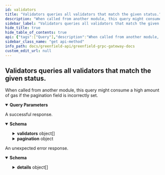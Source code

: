 ```yaml
---
id: validators
title: "Validators queries all validators that match the given status."
description: "When called from another module, this query might consume a high amount of"
sidebar_label: "Validators queries all validators that match the given status."
hide_title: true
hide_table_of_contents: true
api: {"tags":["Query"],"description":"When called from another module, this query might consume a high amount of\ngas if the pagination field is incorrectly set.","operationId":"Validators","parameters":[{"name":"status","in":"query","description":"status enables to query for validators matching a given status.","schema":{"type":"string"}},{"name":"pagination.key","in":"query","description":"key is a value returned in PageResponse.next_key to begin\nquerying the next page most efficiently. Only one of offset or key\nshould be set.","schema":{"type":"string","format":"byte"}},{"name":"pagination.offset","in":"query","description":"offset is a numeric offset that can be used when key is unavailable.\nIt is less efficient than using key. Only one of offset or key should\nbe set.","schema":{"type":"string","format":"uint64"}},{"name":"pagination.limit","in":"query","description":"limit is the total number of results to be returned in the result page.\nIf left empty it will default to a value to be set by each app.","schema":{"type":"string","format":"uint64"}},{"name":"pagination.count_total","in":"query","description":"count_total is set to true  to indicate that the result set should include\na count of the total number of items available for pagination in UIs.\ncount_total is only respected when offset is used. It is ignored when key\nis set.","schema":{"type":"boolean"}},{"name":"pagination.reverse","in":"query","description":"reverse is set to true if results are to be returned in the descending order.\n\nSince: cosmos-sdk 0.43","schema":{"type":"boolean"}}],"responses":{"200":{"description":"A successful response.","content":{"*/*":{"schema":{"title":"QueryValidatorsResponse is response type for the Query/Validators RPC method","type":"object","properties":{"validators":{"type":"array","description":"validators contains all the queried validators.","items":{"type":"object","properties":{"operator_address":{"type":"string","description":"operator_address defines the address of the validator's operator; bech encoded in JSON."},"consensus_pubkey":{"type":"object","properties":{"type_url":{"type":"string","description":"A URL/resource name that uniquely identifies the type of the serialized\nprotocol buffer message. This string must contain at least\none \"/\" character. The last segment of the URL's path must represent\nthe fully qualified name of the type (as in\n`path/google.protobuf.Duration`). The name should be in a canonical form\n(e.g., leading \".\" is not accepted).\n\nIn practice, teams usually precompile into the binary all types that they\nexpect it to use in the context of Any. However, for URLs which use the\nscheme `http`, `https`, or no scheme, one can optionally set up a type\nserver that maps type URLs to message definitions as follows:\n\n* If no scheme is provided, `https` is assumed.\n* An HTTP GET on the URL must yield a [google.protobuf.Type][]\n  value in binary format, or produce an error.\n* Applications are allowed to cache lookup results based on the\n  URL, or have them precompiled into a binary to avoid any\n  lookup. Therefore, binary compatibility needs to be preserved\n  on changes to types. (Use versioned type names to manage\n  breaking changes.)\n\nNote: this functionality is not currently available in the official\nprotobuf release, and it is not used for type URLs beginning with\ntype.googleapis.com.\n\nSchemes other than `http`, `https` (or the empty scheme) might be\nused with implementation specific semantics."},"value":{"pattern":"^(?:[A-Za-z0-9+/]{4})*(?:[A-Za-z0-9+/]{2}==|[A-Za-z0-9+/]{3}=)?$","type":"string","description":"Must be a valid serialized protocol buffer of the above specified type.","format":"byte"}},"description":"`Any` contains an arbitrary serialized protocol buffer message along with a\nURL that describes the type of the serialized message.\n\nProtobuf library provides support to pack/unpack Any values in the form\nof utility functions or additional generated methods of the Any type.\n\nExample 1: Pack and unpack a message in C++.\n\n    Foo foo = ...;\n    Any any;\n    any.PackFrom(foo);\n    ...\n    if (any.UnpackTo(&foo)) {\n      ...\n    }\n\nExample 2: Pack and unpack a message in Java.\n\n    Foo foo = ...;\n    Any any = Any.pack(foo);\n    ...\n    if (any.is(Foo.class)) {\n      foo = any.unpack(Foo.class);\n    }\n\nExample 3: Pack and unpack a message in Python.\n\n    foo = Foo(...)\n    any = Any()\n    any.Pack(foo)\n    ...\n    if any.Is(Foo.DESCRIPTOR):\n      any.Unpack(foo)\n      ...\n\nExample 4: Pack and unpack a message in Go\n\n     foo := &pb.Foo{...}\n     any, err := anypb.New(foo)\n     if err != nil {\n       ...\n     }\n     ...\n     foo := &pb.Foo{}\n     if err := any.UnmarshalTo(foo); err != nil {\n       ...\n     }\n\nThe pack methods provided by protobuf library will by default use\n'type.googleapis.com/full.type.name' as the type URL and the unpack\nmethods only use the fully qualified type name after the last '/'\nin the type URL, for example \"foo.bar.com/x/y.z\" will yield type\nname \"y.z\".\n\n\nJSON\n\nThe JSON representation of an `Any` value uses the regular\nrepresentation of the deserialized, embedded message, with an\nadditional field `@type` which contains the type URL. Example:\n\n    package google.profile;\n    message Person {\n      string first_name = 1;\n      string last_name = 2;\n    }\n\n    {\n      \"@type\": \"type.googleapis.com/google.profile.Person\",\n      \"firstName\": <string>,\n      \"lastName\": <string>\n    }\n\nIf the embedded message type is well-known and has a custom JSON\nrepresentation, that representation will be embedded adding a field\n`value` which holds the custom JSON in addition to the `@type`\nfield. Example (for message [google.protobuf.Duration][]):\n\n    {\n      \"@type\": \"type.googleapis.com/google.protobuf.Duration\",\n      \"value\": \"1.212s\"\n    }"},"jailed":{"type":"boolean","description":"jailed defined whether the validator has been jailed from bonded status or not."},"status":{"type":"string","description":"status is the validator status (bonded/unbonding/unbonded).","default":"BOND_STATUS_UNSPECIFIED","enum":["BOND_STATUS_UNSPECIFIED","BOND_STATUS_UNBONDED","BOND_STATUS_UNBONDING","BOND_STATUS_BONDED"]},"tokens":{"type":"string","description":"tokens define the delegated tokens (incl. self-delegation)."},"delegator_shares":{"type":"string","description":"delegator_shares defines total shares issued to a validator's delegators."},"description":{"type":"object","properties":{"moniker":{"type":"string","description":"moniker defines a human-readable name for the validator."},"identity":{"type":"string","description":"identity defines an optional identity signature (ex. UPort or Keybase)."},"website":{"type":"string","description":"website defines an optional website link."},"security_contact":{"type":"string","description":"security_contact defines an optional email for security contact."},"details":{"type":"string","description":"details define other optional details."}},"description":"description defines the description terms for the validator."},"unbonding_height":{"type":"string","description":"unbonding_height defines, if unbonding, the height at which this validator has begun unbonding.","format":"int64"},"unbonding_time":{"type":"string","description":"unbonding_time defines, if unbonding, the min time for the validator to complete unbonding.","format":"date-time"},"commission":{"type":"object","properties":{"commission_rates":{"type":"object","properties":{"rate":{"type":"string","description":"rate is the commission rate charged to delegators, as a fraction."},"max_rate":{"type":"string","description":"max_rate defines the maximum commission rate which validator can ever charge, as a fraction."},"max_change_rate":{"type":"string","description":"max_change_rate defines the maximum daily increase of the validator commission, as a fraction."}},"description":"commission_rates defines the initial commission rates to be used for creating a validator."},"update_time":{"type":"string","description":"update_time is the last time the commission rate was changed.","format":"date-time"}},"description":"commission defines the commission parameters."},"min_self_delegation":{"type":"string","description":"min_self_delegation is the validator's self declared minimum self delegation.\n\nSince: cosmos-sdk 0.46"},"unbonding_on_hold_ref_count":{"title":"strictly positive if this validator's unbonding has been stopped by external modules","type":"string","format":"int64"},"unbonding_ids":{"title":"list of unbonding ids, each uniquely identifing an unbonding of this validator","type":"array","items":{"type":"string","format":"uint64"}},"self_del_address":{"type":"string","description":"self_del_address defines the address of the validator for self delegation."},"relayer_address":{"type":"string","description":"relayer_address defines the address of the validator's authorized relayer;."},"challenger_address":{"type":"string","description":"challenger_address defines the address of the validator's authorized challenger;."},"bls_key":{"title":"bls_key defines the bls pubkey of the validator's authorized relayer/challenger/operator;","pattern":"^(?:[A-Za-z0-9+/]{4})*(?:[A-Za-z0-9+/]{2}==|[A-Za-z0-9+/]{3}=)?$","type":"string","format":"byte"}},"description":"Validator defines a validator, together with the total amount of the\nValidator's bond shares and their exchange rate to coins. Slashing results in\na decrease in the exchange rate, allowing correct calculation of future\nundelegations without iterating over delegators. When coins are delegated to\nthis validator, the validator is credited with a delegation whose number of\nbond shares is based on the amount of coins delegated divided by the current\nexchange rate. Voting power can be calculated as total bonded shares\nmultiplied by exchange rate."}},"pagination":{"type":"object","properties":{"next_key":{"pattern":"^(?:[A-Za-z0-9+/]{4})*(?:[A-Za-z0-9+/]{2}==|[A-Za-z0-9+/]{3}=)?$","type":"string","description":"next_key is the key to be passed to PageRequest.key to\nquery the next page most efficiently. It will be empty if\nthere are no more results.","format":"byte"},"total":{"title":"total is total number of results available if PageRequest.count_total\nwas set, its value is undefined otherwise","type":"string","format":"uint64"}},"description":"pagination defines the pagination in the response."}}}}}},"default":{"description":"An unexpected error response.","content":{"*/*":{"schema":{"type":"object","properties":{"error":{"type":"string"},"code":{"type":"integer","format":"int32"},"message":{"type":"string"},"details":{"type":"array","items":{"type":"object","properties":{"type_url":{"type":"string","description":"A URL/resource name that uniquely identifies the type of the serialized\nprotocol buffer message. This string must contain at least\none \"/\" character. The last segment of the URL's path must represent\nthe fully qualified name of the type (as in\n`path/google.protobuf.Duration`). The name should be in a canonical form\n(e.g., leading \".\" is not accepted).\n\nIn practice, teams usually precompile into the binary all types that they\nexpect it to use in the context of Any. However, for URLs which use the\nscheme `http`, `https`, or no scheme, one can optionally set up a type\nserver that maps type URLs to message definitions as follows:\n\n* If no scheme is provided, `https` is assumed.\n* An HTTP GET on the URL must yield a [google.protobuf.Type][]\n  value in binary format, or produce an error.\n* Applications are allowed to cache lookup results based on the\n  URL, or have them precompiled into a binary to avoid any\n  lookup. Therefore, binary compatibility needs to be preserved\n  on changes to types. (Use versioned type names to manage\n  breaking changes.)\n\nNote: this functionality is not currently available in the official\nprotobuf release, and it is not used for type URLs beginning with\ntype.googleapis.com.\n\nSchemes other than `http`, `https` (or the empty scheme) might be\nused with implementation specific semantics."},"value":{"pattern":"^(?:[A-Za-z0-9+/]{4})*(?:[A-Za-z0-9+/]{2}==|[A-Za-z0-9+/]{3}=)?$","type":"string","description":"Must be a valid serialized protocol buffer of the above specified type.","format":"byte"}},"description":"`Any` contains an arbitrary serialized protocol buffer message along with a\nURL that describes the type of the serialized message.\n\nProtobuf library provides support to pack/unpack Any values in the form\nof utility functions or additional generated methods of the Any type.\n\nExample 1: Pack and unpack a message in C++.\n\n    Foo foo = ...;\n    Any any;\n    any.PackFrom(foo);\n    ...\n    if (any.UnpackTo(&foo)) {\n      ...\n    }\n\nExample 2: Pack and unpack a message in Java.\n\n    Foo foo = ...;\n    Any any = Any.pack(foo);\n    ...\n    if (any.is(Foo.class)) {\n      foo = any.unpack(Foo.class);\n    }\n\nExample 3: Pack and unpack a message in Python.\n\n    foo = Foo(...)\n    any = Any()\n    any.Pack(foo)\n    ...\n    if any.Is(Foo.DESCRIPTOR):\n      any.Unpack(foo)\n      ...\n\nExample 4: Pack and unpack a message in Go\n\n     foo := &pb.Foo{...}\n     any, err := anypb.New(foo)\n     if err != nil {\n       ...\n     }\n     ...\n     foo := &pb.Foo{}\n     if err := any.UnmarshalTo(foo); err != nil {\n       ...\n     }\n\nThe pack methods provided by protobuf library will by default use\n'type.googleapis.com/full.type.name' as the type URL and the unpack\nmethods only use the fully qualified type name after the last '/'\nin the type URL, for example \"foo.bar.com/x/y.z\" will yield type\nname \"y.z\".\n\n\nJSON\n\nThe JSON representation of an `Any` value uses the regular\nrepresentation of the deserialized, embedded message, with an\nadditional field `@type` which contains the type URL. Example:\n\n    package google.profile;\n    message Person {\n      string first_name = 1;\n      string last_name = 2;\n    }\n\n    {\n      \"@type\": \"type.googleapis.com/google.profile.Person\",\n      \"firstName\": <string>,\n      \"lastName\": <string>\n    }\n\nIf the embedded message type is well-known and has a custom JSON\nrepresentation, that representation will be embedded adding a field\n`value` which holds the custom JSON in addition to the `@type`\nfield. Example (for message [google.protobuf.Duration][]):\n\n    {\n      \"@type\": \"type.googleapis.com/google.protobuf.Duration\",\n      \"value\": \"1.212s\"\n    }"}}}}}}}},"method":"get","path":"/cosmos/staking/v1beta1/validators","servers":[{"url":"https://gnfd-testnet-fullnode-tendermint-us.bnbchain.org"}],"info":{"title":"Greenfield - gRPC Gateway docs","description":"A REST interface for state queries","version":"1.0.0"},"postman":{"name":"Validators queries all validators that match the given status.","description":{"content":"When called from another module, this query might consume a high amount of\ngas if the pagination field is incorrectly set.","type":"text/plain"},"url":{"path":["cosmos","staking","v1beta1","validators"],"host":["{{baseUrl}}"],"query":[{"disabled":false,"description":{"content":"status enables to query for validators matching a given status.","type":"text/plain"},"key":"status","value":""},{"disabled":false,"description":{"content":"key is a value returned in PageResponse.next_key to begin\nquerying the next page most efficiently. Only one of offset or key\nshould be set.","type":"text/plain"},"key":"pagination.key","value":""},{"disabled":false,"description":{"content":"offset is a numeric offset that can be used when key is unavailable.\nIt is less efficient than using key. Only one of offset or key should\nbe set.","type":"text/plain"},"key":"pagination.offset","value":""},{"disabled":false,"description":{"content":"limit is the total number of results to be returned in the result page.\nIf left empty it will default to a value to be set by each app.","type":"text/plain"},"key":"pagination.limit","value":""},{"disabled":false,"description":{"content":"count_total is set to true  to indicate that the result set should include\na count of the total number of items available for pagination in UIs.\ncount_total is only respected when offset is used. It is ignored when key\nis set.","type":"text/plain"},"key":"pagination.count_total","value":""},{"disabled":false,"description":{"content":"reverse is set to true if results are to be returned in the descending order.\n\nSince: cosmos-sdk 0.43","type":"text/plain"},"key":"pagination.reverse","value":""}],"variable":[]},"header":[{"key":"Accept","value":"*/*"}],"method":"GET"}}
sidebar_class_name: "get api-method"
info_path: docs/greenfield-api/greenfield-grpc-gateway-docs
custom_edit_url: null
---
```



## Validators queries all validators that match the given status.



When called from another module, this query might consume a high amount of
gas if the pagination field is incorrectly set.

<details style={{"marginBottom":"1rem"}} data-collapsed={false} open={true}><summary style={{}}><strong>Query Parameters</strong></summary><div><ul><ParamsItem className={"paramsItem"} param={{"name":"status","in":"query","description":"status enables to query for validators matching a given status.","schema":{"type":"string"}}}></ParamsItem><ParamsItem className={"paramsItem"} param={{"name":"pagination.key","in":"query","description":"key is a value returned in PageResponse.next_key to begin\nquerying the next page most efficiently. Only one of offset or key\nshould be set.","schema":{"type":"string","format":"byte"}}}></ParamsItem><ParamsItem className={"paramsItem"} param={{"name":"pagination.offset","in":"query","description":"offset is a numeric offset that can be used when key is unavailable.\nIt is less efficient than using key. Only one of offset or key should\nbe set.","schema":{"type":"string","format":"uint64"}}}></ParamsItem><ParamsItem className={"paramsItem"} param={{"name":"pagination.limit","in":"query","description":"limit is the total number of results to be returned in the result page.\nIf left empty it will default to a value to be set by each app.","schema":{"type":"string","format":"uint64"}}}></ParamsItem><ParamsItem className={"paramsItem"} param={{"name":"pagination.count_total","in":"query","description":"count_total is set to true  to indicate that the result set should include\na count of the total number of items available for pagination in UIs.\ncount_total is only respected when offset is used. It is ignored when key\nis set.","schema":{"type":"boolean"}}}></ParamsItem><ParamsItem className={"paramsItem"} param={{"name":"pagination.reverse","in":"query","description":"reverse is set to true if results are to be returned in the descending order.\n\nSince: cosmos-sdk 0.43","schema":{"type":"boolean"}}}></ParamsItem></ul></div></details><div><ApiTabs><TabItem label={"200"} value={"200"}><div>

A successful response.

</div><div><MimeTabs schemaType={"response"}><TabItem label={"*/*"} value={"*/*"}><SchemaTabs><TabItem label={"Schema"} value={"Schema"}><details style={{}} data-collapsed={false} open={true}><summary style={{"textAlign":"left"}}><strong>Schema</strong></summary><div style={{"textAlign":"left","marginLeft":"1rem"}}></div><ul style={{"marginLeft":"1rem"}}><SchemaItem collapsible={true} className={"schemaItem"}><details style={{}}><summary style={{}}><strong>validators</strong><span style={{"opacity":"0.6"}}> object[]</span></summary><div style={{"marginLeft":"1rem"}}><div style={{"marginTop":".5rem","marginBottom":".5rem"}}>

validators contains all the queried validators.

</div><li><div style={{"fontSize":"var(--ifm-code-font-size)","opacity":"0.6","marginLeft":"-.5rem","paddingBottom":".5rem"}}>Array [</div></li><SchemaItem collapsible={false} name={"operator_address"} required={false} schemaName={"string"} qualifierMessage={undefined} schema={{"type":"string","description":"operator_address defines the address of the validator's operator; bech encoded in JSON."}}></SchemaItem><SchemaItem collapsible={true} className={"schemaItem"}><details style={{}}><summary style={{}}><strong>consensus_pubkey</strong><span style={{"opacity":"0.6"}}> object</span></summary><div style={{"marginLeft":"1rem"}}><div style={{"marginTop":".5rem","marginBottom":".5rem"}}>

`Any` contains an arbitrary serialized protocol buffer message along with a
URL that describes the type of the serialized message.

Protobuf library provides support to pack/unpack Any values in the form
of utility functions or additional generated methods of the Any type.

Example 1: Pack and unpack a message in C++.

    Foo foo = ...;
    Any any;
    any.PackFrom(foo);
    ...
    if (any.UnpackTo(&foo)) {
      ...
    }

Example 2: Pack and unpack a message in Java.

    Foo foo = ...;
    Any any = Any.pack(foo);
    ...
    if (any.is(Foo.class)) {
      foo = any.unpack(Foo.class);
    }

Example 3: Pack and unpack a message in Python.

    foo = Foo(...)
    any = Any()
    any.Pack(foo)
    ...
    if any.Is(Foo.DESCRIPTOR):
      any.Unpack(foo)
      ...

Example 4: Pack and unpack a message in Go

     foo := &pb.Foo{...}
     any, err := anypb.New(foo)
     if err != nil {
       ...
     }
     ...
     foo := &pb.Foo{}
     if err := any.UnmarshalTo(foo); err != nil {
       ...
     }

The pack methods provided by protobuf library will by default use
'type.googleapis.com/full.type.name' as the type URL and the unpack
methods only use the fully qualified type name after the last '/'
in the type URL, for example "foo.bar.com/x/y.z" will yield type
name "y.z".


JSON

The JSON representation of an `Any` value uses the regular
representation of the deserialized, embedded message, with an
additional field `@type` which contains the type URL. Example:

    package google.profile;
    message Person {
      string first_name = 1;
      string last_name = 2;
    }

    {
      "@type": "type.googleapis.com/google.profile.Person",
      "firstName": <string\>,
      "lastName": <string\>
    }

If the embedded message type is well-known and has a custom JSON
representation, that representation will be embedded adding a field
`value` which holds the custom JSON in addition to the `@type`
field. Example (for message [google.protobuf.Duration][]):

    {
      "@type": "type.googleapis.com/google.protobuf.Duration",
      "value": "1.212s"
    }

</div><SchemaItem collapsible={false} name={"type_url"} required={false} schemaName={"string"} qualifierMessage={undefined} schema={{"type":"string","description":"A URL/resource name that uniquely identifies the type of the serialized\nprotocol buffer message. This string must contain at least\none \"/\" character. The last segment of the URL's path must represent\nthe fully qualified name of the type (as in\n`path/google.protobuf.Duration`). The name should be in a canonical form\n(e.g., leading \".\" is not accepted).\n\nIn practice, teams usually precompile into the binary all types that they\nexpect it to use in the context of Any. However, for URLs which use the\nscheme `http`, `https`, or no scheme, one can optionally set up a type\nserver that maps type URLs to message definitions as follows:\n\n* If no scheme is provided, `https` is assumed.\n* An HTTP GET on the URL must yield a [google.protobuf.Type][]\n  value in binary format, or produce an error.\n* Applications are allowed to cache lookup results based on the\n  URL, or have them precompiled into a binary to avoid any\n  lookup. Therefore, binary compatibility needs to be preserved\n  on changes to types. (Use versioned type names to manage\n  breaking changes.)\n\nNote: this functionality is not currently available in the official\nprotobuf release, and it is not used for type URLs beginning with\ntype.googleapis.com.\n\nSchemes other than `http`, `https` (or the empty scheme) might be\nused with implementation specific semantics."}}></SchemaItem><SchemaItem collapsible={false} name={"value"} required={false} schemaName={"byte"} qualifierMessage={"**Possible values:** Value must match regular expression `^(?:[A-Za-z0-9+/]{4})*(?:[A-Za-z0-9+/]{2}==|[A-Za-z0-9+/]{3}=)?$`"} schema={{"pattern":"^(?:[A-Za-z0-9+/]{4})*(?:[A-Za-z0-9+/]{2}==|[A-Za-z0-9+/]{3}=)?$","type":"string","description":"Must be a valid serialized protocol buffer of the above specified type.","format":"byte"}}></SchemaItem></div></details></SchemaItem><SchemaItem collapsible={false} name={"jailed"} required={false} schemaName={"boolean"} qualifierMessage={undefined} schema={{"type":"boolean","description":"jailed defined whether the validator has been jailed from bonded status or not."}}></SchemaItem><SchemaItem collapsible={false} name={"status"} required={false} schemaName={"string"} qualifierMessage={"**Possible values:** [`BOND_STATUS_UNSPECIFIED`, `BOND_STATUS_UNBONDED`, `BOND_STATUS_UNBONDING`, `BOND_STATUS_BONDED`]"} schema={{"type":"string","description":"status is the validator status (bonded/unbonding/unbonded).","default":"BOND_STATUS_UNSPECIFIED","enum":["BOND_STATUS_UNSPECIFIED","BOND_STATUS_UNBONDED","BOND_STATUS_UNBONDING","BOND_STATUS_BONDED"]}}></SchemaItem><SchemaItem collapsible={false} name={"tokens"} required={false} schemaName={"string"} qualifierMessage={undefined} schema={{"type":"string","description":"tokens define the delegated tokens (incl. self-delegation)."}}></SchemaItem><SchemaItem collapsible={false} name={"delegator_shares"} required={false} schemaName={"string"} qualifierMessage={undefined} schema={{"type":"string","description":"delegator_shares defines total shares issued to a validator's delegators."}}></SchemaItem><SchemaItem collapsible={true} className={"schemaItem"}><details style={{}}><summary style={{}}><strong>description</strong><span style={{"opacity":"0.6"}}> object</span></summary><div style={{"marginLeft":"1rem"}}><div style={{"marginTop":".5rem","marginBottom":".5rem"}}>

description defines the description terms for the validator.

</div><SchemaItem collapsible={false} name={"moniker"} required={false} schemaName={"string"} qualifierMessage={undefined} schema={{"type":"string","description":"moniker defines a human-readable name for the validator."}}></SchemaItem><SchemaItem collapsible={false} name={"identity"} required={false} schemaName={"string"} qualifierMessage={undefined} schema={{"type":"string","description":"identity defines an optional identity signature (ex. UPort or Keybase)."}}></SchemaItem><SchemaItem collapsible={false} name={"website"} required={false} schemaName={"string"} qualifierMessage={undefined} schema={{"type":"string","description":"website defines an optional website link."}}></SchemaItem><SchemaItem collapsible={false} name={"security_contact"} required={false} schemaName={"string"} qualifierMessage={undefined} schema={{"type":"string","description":"security_contact defines an optional email for security contact."}}></SchemaItem><SchemaItem collapsible={false} name={"details"} required={false} schemaName={"string"} qualifierMessage={undefined} schema={{"type":"string","description":"details define other optional details."}}></SchemaItem></div></details></SchemaItem><SchemaItem collapsible={false} name={"unbonding_height"} required={false} schemaName={"int64"} qualifierMessage={undefined} schema={{"type":"string","description":"unbonding_height defines, if unbonding, the height at which this validator has begun unbonding.","format":"int64"}}></SchemaItem><SchemaItem collapsible={false} name={"unbonding_time"} required={false} schemaName={"date-time"} qualifierMessage={undefined} schema={{"type":"string","description":"unbonding_time defines, if unbonding, the min time for the validator to complete unbonding.","format":"date-time"}}></SchemaItem><SchemaItem collapsible={true} className={"schemaItem"}><details style={{}}><summary style={{}}><strong>commission</strong><span style={{"opacity":"0.6"}}> object</span></summary><div style={{"marginLeft":"1rem"}}><div style={{"marginTop":".5rem","marginBottom":".5rem"}}>

commission defines the commission parameters.

</div><SchemaItem collapsible={true} className={"schemaItem"}><details style={{}}><summary style={{}}><strong>commission_rates</strong><span style={{"opacity":"0.6"}}> object</span></summary><div style={{"marginLeft":"1rem"}}><div style={{"marginTop":".5rem","marginBottom":".5rem"}}>

commission_rates defines the initial commission rates to be used for creating a validator.

</div><SchemaItem collapsible={false} name={"rate"} required={false} schemaName={"string"} qualifierMessage={undefined} schema={{"type":"string","description":"rate is the commission rate charged to delegators, as a fraction."}}></SchemaItem><SchemaItem collapsible={false} name={"max_rate"} required={false} schemaName={"string"} qualifierMessage={undefined} schema={{"type":"string","description":"max_rate defines the maximum commission rate which validator can ever charge, as a fraction."}}></SchemaItem><SchemaItem collapsible={false} name={"max_change_rate"} required={false} schemaName={"string"} qualifierMessage={undefined} schema={{"type":"string","description":"max_change_rate defines the maximum daily increase of the validator commission, as a fraction."}}></SchemaItem></div></details></SchemaItem><SchemaItem collapsible={false} name={"update_time"} required={false} schemaName={"date-time"} qualifierMessage={undefined} schema={{"type":"string","description":"update_time is the last time the commission rate was changed.","format":"date-time"}}></SchemaItem></div></details></SchemaItem><SchemaItem collapsible={false} name={"min_self_delegation"} required={false} schemaName={"string"} qualifierMessage={undefined} schema={{"type":"string","description":"min_self_delegation is the validator's self declared minimum self delegation.\n\nSince: cosmos-sdk 0.46"}}></SchemaItem><SchemaItem collapsible={false} name={"unbonding_on_hold_ref_count"} required={false} schemaName={"int64"} qualifierMessage={undefined} schema={{"title":"strictly positive if this validator's unbonding has been stopped by external modules","type":"string","format":"int64"}}></SchemaItem><SchemaItem collapsible={false} name={"unbonding_ids"} required={false} schemaName={"uint64[]"} qualifierMessage={undefined} schema={{"title":"list of unbonding ids, each uniquely identifing an unbonding of this validator","type":"array","items":{"type":"string","format":"uint64"}}}></SchemaItem><SchemaItem collapsible={false} name={"self_del_address"} required={false} schemaName={"string"} qualifierMessage={undefined} schema={{"type":"string","description":"self_del_address defines the address of the validator for self delegation."}}></SchemaItem><SchemaItem collapsible={false} name={"relayer_address"} required={false} schemaName={"string"} qualifierMessage={undefined} schema={{"type":"string","description":"relayer_address defines the address of the validator's authorized relayer;."}}></SchemaItem><SchemaItem collapsible={false} name={"challenger_address"} required={false} schemaName={"string"} qualifierMessage={undefined} schema={{"type":"string","description":"challenger_address defines the address of the validator's authorized challenger;."}}></SchemaItem><SchemaItem collapsible={false} name={"bls_key"} required={false} schemaName={"byte"} qualifierMessage={"**Possible values:** Value must match regular expression `^(?:[A-Za-z0-9+/]{4})*(?:[A-Za-z0-9+/]{2}==|[A-Za-z0-9+/]{3}=)?$`"} schema={{"title":"bls_key defines the bls pubkey of the validator's authorized relayer/challenger/operator;","pattern":"^(?:[A-Za-z0-9+/]{4})*(?:[A-Za-z0-9+/]{2}==|[A-Za-z0-9+/]{3}=)?$","type":"string","format":"byte"}}></SchemaItem><li><div style={{"fontSize":"var(--ifm-code-font-size)","opacity":"0.6","marginLeft":"-.5rem"}}>]</div></li></div></details></SchemaItem><SchemaItem collapsible={true} className={"schemaItem"}><details style={{}}><summary style={{}}><strong>pagination</strong><span style={{"opacity":"0.6"}}> object</span></summary><div style={{"marginLeft":"1rem"}}><div style={{"marginTop":".5rem","marginBottom":".5rem"}}>

pagination defines the pagination in the response.

</div><SchemaItem collapsible={false} name={"next_key"} required={false} schemaName={"byte"} qualifierMessage={"**Possible values:** Value must match regular expression `^(?:[A-Za-z0-9+/]{4})*(?:[A-Za-z0-9+/]{2}==|[A-Za-z0-9+/]{3}=)?$`"} schema={{"pattern":"^(?:[A-Za-z0-9+/]{4})*(?:[A-Za-z0-9+/]{2}==|[A-Za-z0-9+/]{3}=)?$","type":"string","description":"next_key is the key to be passed to PageRequest.key to\nquery the next page most efficiently. It will be empty if\nthere are no more results.","format":"byte"}}></SchemaItem><SchemaItem collapsible={false} name={"total"} required={false} schemaName={"uint64"} qualifierMessage={undefined} schema={{"title":"total is total number of results available if PageRequest.count_total\nwas set, its value is undefined otherwise","type":"string","format":"uint64"}}></SchemaItem></div></details></SchemaItem></ul></details></TabItem><TabItem label={"Example (from schema)"} value={"Example (from schema)"}><ResponseSamples responseExample={"{\n  \"validators\": [\n    {\n      \"operator_address\": \"string\",\n      \"consensus_pubkey\": {\n        \"type_url\": \"string\",\n        \"value\": \"string\"\n      },\n      \"jailed\": true,\n      \"status\": \"BOND_STATUS_UNSPECIFIED\",\n      \"tokens\": \"string\",\n      \"delegator_shares\": \"string\",\n      \"description\": {\n        \"moniker\": \"string\",\n        \"identity\": \"string\",\n        \"website\": \"string\",\n        \"security_contact\": \"string\",\n        \"details\": \"string\"\n      },\n      \"unbonding_height\": \"string\",\n      \"unbonding_time\": \"2023-06-28T06:01:05.756Z\",\n      \"commission\": {\n        \"commission_rates\": {\n          \"rate\": \"string\",\n          \"max_rate\": \"string\",\n          \"max_change_rate\": \"string\"\n        },\n        \"update_time\": \"2023-06-28T06:01:05.756Z\"\n      },\n      \"min_self_delegation\": \"string\",\n      \"unbonding_on_hold_ref_count\": \"string\",\n      \"unbonding_ids\": [\n        \"string\"\n      ],\n      \"self_del_address\": \"string\",\n      \"relayer_address\": \"string\",\n      \"challenger_address\": \"string\",\n      \"bls_key\": \"string\"\n    }\n  ],\n  \"pagination\": {\n    \"next_key\": \"string\",\n    \"total\": \"string\"\n  }\n}"} language={"json"}></ResponseSamples></TabItem></SchemaTabs></TabItem></MimeTabs></div></TabItem><TabItem label={"default"} value={"default"}><div>

An unexpected error response.

</div><div><MimeTabs schemaType={"response"}><TabItem label={"*/*"} value={"*/*"}><SchemaTabs><TabItem label={"Schema"} value={"Schema"}><details style={{}} data-collapsed={false} open={true}><summary style={{"textAlign":"left"}}><strong>Schema</strong></summary><div style={{"textAlign":"left","marginLeft":"1rem"}}></div><ul style={{"marginLeft":"1rem"}}><SchemaItem collapsible={false} name={"error"} required={false} schemaName={"string"} qualifierMessage={undefined} schema={{"type":"string"}}></SchemaItem><SchemaItem collapsible={false} name={"code"} required={false} schemaName={"int32"} qualifierMessage={undefined} schema={{"type":"integer","format":"int32"}}></SchemaItem><SchemaItem collapsible={false} name={"message"} required={false} schemaName={"string"} qualifierMessage={undefined} schema={{"type":"string"}}></SchemaItem><SchemaItem collapsible={true} className={"schemaItem"}><details style={{}}><summary style={{}}><strong>details</strong><span style={{"opacity":"0.6"}}> object[]</span></summary><div style={{"marginLeft":"1rem"}}><li><div style={{"fontSize":"var(--ifm-code-font-size)","opacity":"0.6","marginLeft":"-.5rem","paddingBottom":".5rem"}}>Array [</div></li><SchemaItem collapsible={false} name={"type_url"} required={false} schemaName={"string"} qualifierMessage={undefined} schema={{"type":"string","description":"A URL/resource name that uniquely identifies the type of the serialized\nprotocol buffer message. This string must contain at least\none \"/\" character. The last segment of the URL's path must represent\nthe fully qualified name of the type (as in\n`path/google.protobuf.Duration`). The name should be in a canonical form\n(e.g., leading \".\" is not accepted).\n\nIn practice, teams usually precompile into the binary all types that they\nexpect it to use in the context of Any. However, for URLs which use the\nscheme `http`, `https`, or no scheme, one can optionally set up a type\nserver that maps type URLs to message definitions as follows:\n\n* If no scheme is provided, `https` is assumed.\n* An HTTP GET on the URL must yield a [google.protobuf.Type][]\n  value in binary format, or produce an error.\n* Applications are allowed to cache lookup results based on the\n  URL, or have them precompiled into a binary to avoid any\n  lookup. Therefore, binary compatibility needs to be preserved\n  on changes to types. (Use versioned type names to manage\n  breaking changes.)\n\nNote: this functionality is not currently available in the official\nprotobuf release, and it is not used for type URLs beginning with\ntype.googleapis.com.\n\nSchemes other than `http`, `https` (or the empty scheme) might be\nused with implementation specific semantics."}}></SchemaItem><SchemaItem collapsible={false} name={"value"} required={false} schemaName={"byte"} qualifierMessage={"**Possible values:** Value must match regular expression `^(?:[A-Za-z0-9+/]{4})*(?:[A-Za-z0-9+/]{2}==|[A-Za-z0-9+/]{3}=)?$`"} schema={{"pattern":"^(?:[A-Za-z0-9+/]{4})*(?:[A-Za-z0-9+/]{2}==|[A-Za-z0-9+/]{3}=)?$","type":"string","description":"Must be a valid serialized protocol buffer of the above specified type.","format":"byte"}}></SchemaItem><li><div style={{"fontSize":"var(--ifm-code-font-size)","opacity":"0.6","marginLeft":"-.5rem"}}>]</div></li></div></details></SchemaItem></ul></details></TabItem><TabItem label={"Example (from schema)"} value={"Example (from schema)"}><ResponseSamples responseExample={"{\n  \"error\": \"string\",\n  \"code\": 0,\n  \"message\": \"string\",\n  \"details\": [\n    {\n      \"type_url\": \"string\",\n      \"value\": \"string\"\n    }\n  ]\n}"} language={"json"}></ResponseSamples></TabItem></SchemaTabs></TabItem></MimeTabs></div></TabItem></ApiTabs></div>
      
